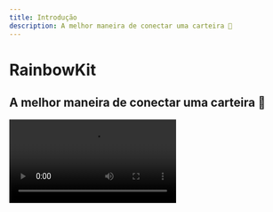 ```yaml
---
title: Introdução
description: A melhor maneira de conectar uma carteira 🌈
---
```


<Announcement
  heading="RainbowKit has migrated to WalletConnect v2"
  subheading="Upgrade your dApp before June 28th to become v2 ready"
  actionTitle="Read the Guide"
  actionUrl="/guides/walletconnect-v2"
/>

# RainbowKit

## A melhor maneira de conectar uma carteira 🌈

<Video src="https://rainbowme-res.cloudinary.com/video/upload/v1657717102/rainbowkit/site-assets/rainbowkit-video-final-3_dehldu.mp4" />

RainbowKit é uma biblioteca de [React](https://reactjs.org/) que facilita a adição de conexão de carteira ao seu dapp. É intuitivo, responsivo e personalizável.

### Características

#### Gestão de carteira

Gestão de carteira pronta para uso para o seu dapp. Além de lidar com a conexão e desconexão de carteiras, o RainbowKit suporta várias carteiras, troca conexões de cadeia, resolve endereços para ENS, exibe saldo e muito mais!

#### Personalizável

Você pode ajustar a IU do RainbowKit para combinar com a sua marca. Você pode escolher entre algumas cores de destaque e configurações de raio de borda pré-definidas. Para casos de uso mais avançados, você pode fornecer um tema totalmente personalizado, renderizar seu próprio botão e omitir certos recursos. Modo escuro incluído.

#### Padrões da indústria

Para melhor interoperabilidade com a maioria dos produtos, contamos com [viem](https://viem.sh) e [wagmi](https://wagmi.sh/) - as bibliotecas mais usadas no espaço.

### Comunidade

Estamos animados para ver a comunidade adotar o RainbowKit, levantar questões e fornecer feedback. Seja uma solicitação de recurso, relatório de bug ou um projeto para mostrar, envolva-se!

-   Levante uma [issue](https://github.com/rainbow-me/rainbowkit/issues)
-   Siga em [Twitter](https://twitter.com/rainbowdotme)
-   Compartilhe o seu [feedback](https://github.com/rainbow-me/rainbowkit/discussions/new?category=feedback)
-   Experimente em [Codesandbox](https://codesandbox.io/p/sandbox/github/rainbow-me/rainbowkit/tree/main/examples/with-next)
